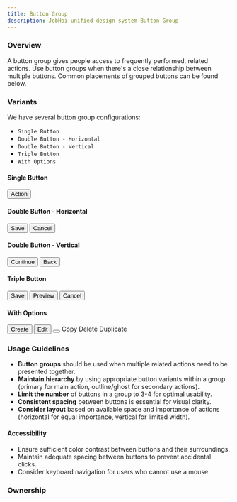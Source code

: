 ```yaml
---
title: Button Group
description: JobHai unified design system Button Group
---
```




### Overview

A button group gives people access to frequently performed, related actions. Use button groups when there's a close relationship between multiple buttons. Common placements of grouped buttons can be found below.

### Variants

We have several button group configurations:

- `Single Button`
- `Double Button - Horizontal`
- `Double Button - Vertical`
- `Triple Button`
- `With Options`

#### Single Button

<div className='flex justify-center items-center h-[200px] w-full border border-gray-200 rounded-md mt-3'>
  <div>
    <Button className="bg-blue-600">Action</Button>
  </div>
</div>



#### Double Button - Horizontal

<div className='flex justify-center items-center h-[200px] w-full border border-gray-200 rounded-md mt-3'>
  <div className='flex gap-1.5'>
    <Button  className="bg-blue-600 ">Save</Button>
    <Button variant="outline" className="border-gray-200">Cancel</Button>
  </div>
</div>



#### Double Button - Vertical

<div className='flex justify-center items-center h-[200px] w-full border border-gray-200 rounded-md mt-3'>
  <div  className='flex flex-col gap-1.5'>
    <Button  className="bg-blue-600">Continue</Button>
    <Button variant="outline" className="border-gray-200">Back</Button>
  </div>
</div>



#### Triple Button

<div className='flex justify-center items-center h-[200px] w-full border border-gray-200 rounded-md mt-3'>
  <div className='flex gap-1.5'>
    <Button  className="bg-blue-600">Save</Button>
    <Button variant="outline" className="border-gray-200">Preview</Button>
    <Button variant="outline"  className="border-gray-200">Cancel</Button>
  </div>
</div>



#### With Options

<div className='flex justify-center items-center h-[200px] w-full border border-gray-200 rounded-md mt-3'>
  <div className='flex gap-1.5'>
    <Button className="bg-blue-600">Create</Button>
    <Button variant="outline" className="border-gray-200">Edit</Button>
    <DropdownMenu>
      <DropdownMenuTrigger asChild>
        <Button variant="outline" size="icon"  className="border-gray-200 flex items-center  gap-1.5">
           <ChevronDownIcon className=" h-4 w-4" />
        </Button>
      </DropdownMenuTrigger>
      <DropdownMenuContent>
        <DropdownMenuItem>Copy</DropdownMenuItem>
        <DropdownMenuItem>Delete</DropdownMenuItem>
        <DropdownMenuItem>Duplicate</DropdownMenuItem>
      </DropdownMenuContent>
    </DropdownMenu>
  </div>
</div>



### Usage Guidelines

- **Button groups** should be used when multiple related actions need to be presented together.
- **Maintain hierarchy** by using appropriate button variants within a group (primary for main action, outline/ghost for secondary actions).
- **Limit the number** of buttons in a group to 3-4 for optimal usability.
- **Consistent spacing** between buttons is essential for visual clarity.
- **Consider layout** based on available space and importance of actions (horizontal for equal importance, vertical for limited width).

#### Accessibility

- Ensure sufficient color contrast between buttons and their surroundings.
- Maintain adequate spacing between buttons to prevent accidental clicks.
- Consider keyboard navigation for users who cannot use a mouse.

### Ownership

<Ownership 
  designOwner="Anushka Ranjan"
  techOwner="Piyush Arora"
  status="Live"
  version="1.0.0"
  figmaLink=""
  githubLink=""
/> 
